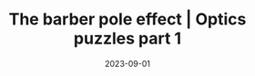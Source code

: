 ---
title: The barber pole effect | Optics puzzles part 1
description: How shining polarized light through sugar water results in colored diagonal stripes
date: 2023-09-01
video: QCX62YJCmGk
source: _2023/barber_pole/
credits:
- Lesson by Grant Sanderson
---